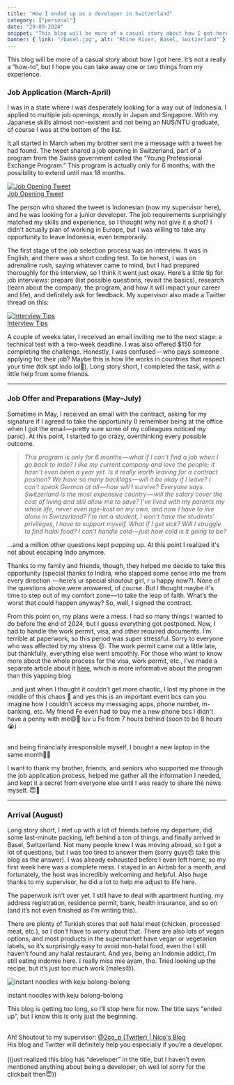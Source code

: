 ```yaml
---
title: "How I ended up as a developer in Switzerland"
category: ["personal"]
date: "29-09-2024"
snippet: "This blog will be more of a casual story about how I got here. It's not a really a “how-to”, but I hope you can take away one or two things from my experience."
banner: { link: "/basel.jpg", alt: "Rhine River, Basel, Switzerland" }
---
```


This blog will be more of a casual story about how I got here. It’s not a really a “how-to”, but I hope you can take away one or two things from my experience.

### Job Application (March-April)

I was in a state where I was desperately looking for a way out of Indonesia. I applied to multiple job openings, mostly in Japan and Singapore. With my Japanese skills almost non-existent and not being an NUS/NTU graduate, of course I was at the bottom of the list.

It all started in March when my brother sent me a message with a tweet he had found. The tweet shared a job opening in Switzerland, part of a program from the Swiss government called the “Young Professional Exchange Program.” This program is actually only for 6 months, with the possibility to extend until max 18 months.

<a href="https://x.com/2co_p/status/1770827377347535157" target="_blank">
  <img src="/job_opening_tweet.png " alt="Job Opening Tweet" />
  <div className="pic-title">Job Opening Tweet</div>
</a>

The person who shared the tweet is Indonesian (now my supervisor here), and he was looking for a junior developer. The job requirements surprisingly matched my skills and experience, so I thought why not give it a shot? I didn't actually plan of working in Europe, but I was willing to take any opportunity to leave Indonesia, even temporarily.

The first stage of the job selection process was an interview. It was in English, and there was a short coding test. To be honest, I was on adrenaline rush, saying whatever came to mind, but I had prepared thoroughly for the interview, so I think it went just okay. Here’s a little tip for job interviews: prepare (list possible questions, revisit the basics), research (learn about the company, the program, and how it will impact your career and life), and definitely ask for feedback. My supervisor also made a Twitter thread on this:

<a href="https://x.com/2co_p/status/1820740105511817637" target="_blank">
  <img src="/interviews_tips.png " alt="Interview Tips" />
  <div className="pic-title">Interview Tips</div>
</a>

A couple of weeks later, I received an email inviting me to the next stage: a technical test with a two-week deadline. I was also offered $150 for completing the challenge. Honestly, I was confused — who pays someone applying for their job? Maybe this is how life works in countries that respect your time (tdk spt indo lol🫠). Long story short, I completed the task, with a little help from some friends.

---

### Job Offer and Preparations (May–July)

Sometime in May, I received an email with the contract, asking for my signature if I agreed to take the opportunity (I remember being at the office when I got the email — pretty sure some of my colleagues noticed my panic). At this point, I started to go crazy, overthinking every possible outcome.

> _This program is only for 6 months — what if I can’t find a job when I go back to Indo? I like my current company and love the people; it hasn’t even been a year yet. Is it really worth leaving for a contract position? We have so many backlogs — will it be okay if I leave? I can’t speak German at all — how will I survive? Everyone says Switzerland is the most expensive country — will the salary cover the cost of living and still allow me to save? I’ve lived with my parents my whole life, never even nge-kost on my own, and now I have to live alone in Switzerland? I'm not a student, I won't have the students' privileges, I have to support myself. What if I get sick? Will I struggle to find halal food? I can’t handle cold — just how cold is it going to be?_

…and a million other questions kept popping up. At this point I realized it's not about escaping Indo anymore.

Thanks to my family and friends, though, they helped me decide to take this opportunity (special thanks to Indira, who slapped some sense into me from every direction <spoiler> — here’s ur special shoutout girl, r u happy now?</spoiler>). None of the questions above were answered, of course. But I thought maybe it's time to step out of my comfort zone — to take the leap of faith. What’s the worst that could happen anyway? So, well, I signed the contract.

From this point on, my plans were a mess. I had so many things I wanted to do before the end of 2024, but I guess everything got postponed. Now, I had to handle the work permit, visa, and other required documents. I’m terrible at paperwork, so this period was super stressful. Sorry to everyone who was affected by my stress 😞. The work permit came out a little late, but thankfully, everything else went smoothly. For those who want to know more about the whole process for the visa, work permit, etc., I’ve made a separate article about it <a href="/blogs/young-professional-exchange-program-for-indonesian">here</a>, which is more informative about the program than this yapping blog

...and just when I thought it couldn’t get more chaotic, I lost my phone in the middle of this chaos 😤 and yes this is an important event bcs can you imagine how I couldn't access my messaging apps, phone number, m-banking, etc. My friend Fe even had to buy me a new phone bcs I didn't have a penny with me😄🫵 <spoiler>luv u Fe from 7 hours behind (soon to be 8 hours😭)</spoiler>

<br />
<spoiler>
  and being financially irresponsible myself, I bought a new laptop in the same
  month🤪😭
</spoiler>

I want to thank my brother, friends, and seniors who supported me through the job application process, helped me gather all the information I needed, and kept it a secret from everyone else until I was ready to share the news myself. 😇🤫

---

### Arrival (August)

Long story short, I met up with a lot of friends before my departure, did some last-minute packing, left behind a ton of things, and finally arrived in Basel, Switzerland. Not many people knew I was moving abroad, so I got a lot of questions, but I was too tired to answer them (sorry guys😞 take this blog as the answer). I was already exhausted before I even left home, so my first week here was a complete mess. I stayed in an Airbnb for a month, and fortunately, the host was incredibly welcoming and helpful. Also huge thanks to my supervisor, he did a lot to help me adjust to life here.

The paperwork isn’t over yet. I still have to deal with apartment hunting, my address registration, residence permit, bank, health insurance, and so on (and it’s not even finished as I’m writing this).

There are plenty of Turkish stores that sell halal meat (chicken, processed meat, etc.), so I don’t have to worry about that. There are also lots of vegan options, and most products in the supermarket have vegan or vegetarian labels, so it’s surprisingly easy to avoid non-halal food, even tho I still haven’t found any halal restaurant. And yes, being an Indomie addict, I’m still eating indomie here. I really miss mie ayam, tho. Tried looking up the recipe, but it’s just too much work (males😞).

![instant noodles with keju bolong-bolong](https://cdn-images-1.medium.com/max/1000/1*f4Y7BOW935Q13_DFKBVo2Q.png "instant noodles with keju bolong-bolong")

<div className="pic-title">instant noodles with keju bolong-bolong</div>

This blog is getting too long, so I’ll stop here for now. The title says "ended up", but I know this is only just the beginning.

<br />
Ah! Shoutout to my supervisor:
<a href="https://twitter.com/2co_p" target="_blank">
  @2co_p (Twitter)
</a>
|<a href="https://nico.fyi" target="_blank">
  Nico's Blog
</a>
<br />
His blog and Twitter will definitely help you especially if you’re a developer.

<br />
<br />
<spoiler>
  ((just realized this blog has “developer” in the title, but I haven’t even
  mentioned anything about being a developer, oh well lol sorry for the
  clickbait then😇))
</spoiler>

